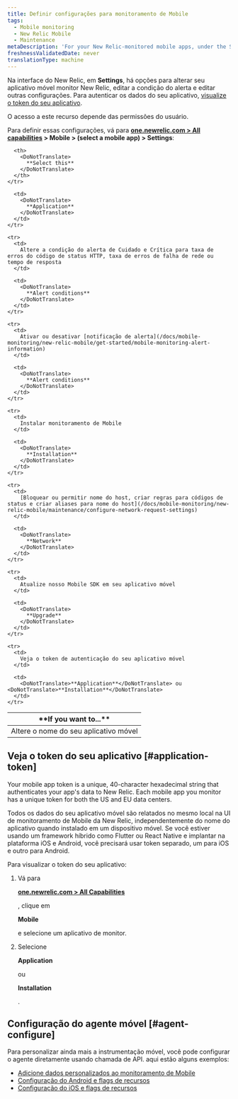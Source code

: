 ```yaml
---
title: Definir configurações para monitoramento de Mobile
tags:
  - Mobile monitoring
  - New Relic Mobile
  - Maintenance
metaDescription: 'For your New Relic-monitored mobile apps, under the Settings tab there are options for editing various settings.'
freshnessValidatedDate: never
translationType: machine
---
```


Na interface <InlinePopover type="mobile"/>do New Relic, em <DoNotTranslate>**Settings**</DoNotTranslate>, há opções para alterar seu aplicativo móvel monitor New Relic, editar a condição do alerta e editar outras configurações. Para autenticar os dados do seu aplicativo, [visualize o token do seu aplicativo](/docs/mobile-monitoring/new-relic-mobile/maintenance/configure-settings-for-mobile-monitoring/#application-token).

<Callout variant="important">
  O acesso a este recurso depende das permissões do usuário.
</Callout>

Para definir essas configurações, vá para <DoNotTranslate>**[one.newrelic.com > All capabilities](https://one.newrelic.com/all-capabilities) > Mobile > (select a mobile app) > Settings**</DoNotTranslate>:

<table>
  <thead>
    <tr>
      <th width={350}>
        <DoNotTranslate>
          **If you want to...**
        </DoNotTranslate>
      </th>

      <th>
        <DoNotTranslate>
          **Select this**
        </DoNotTranslate>
      </th>
    </tr>
  </thead>

  <tbody>
    <tr>
      <td>
        Altere o nome do seu aplicativo móvel
      </td>

      <td>
        <DoNotTranslate>
          **Application**
        </DoNotTranslate>
      </td>
    </tr>

    <tr>
      <td>
        Altere a condição do alerta de Cuidado e Crítica para taxa de erros do código de status HTTP, taxa de erros de falha de rede ou tempo de resposta
      </td>

      <td>
        <DoNotTranslate>
          **Alert conditions**
        </DoNotTranslate>
      </td>
    </tr>

    <tr>
      <td>
        Ativar ou desativar [notificação de alerta](/docs/mobile-monitoring/new-relic-mobile/get-started/mobile-monitoring-alert-information)
      </td>

      <td>
        <DoNotTranslate>
          **Alert conditions**
        </DoNotTranslate>
      </td>
    </tr>

    <tr>
      <td>
        Instalar monitoramento de Mobile
      </td>

      <td>
        <DoNotTranslate>
          **Installation**
        </DoNotTranslate>
      </td>
    </tr>

    <tr>
      <td>
        [Bloquear ou permitir nome do host, criar regras para códigos de status e criar aliases para nome do host](/docs/mobile-monitoring/new-relic-mobile/maintenance/configure-network-request-settings)
      </td>

      <td>
        <DoNotTranslate>
          **Network**
        </DoNotTranslate>
      </td>
    </tr>

    <tr>
      <td>
        Atualize nosso Mobile SDK em seu aplicativo móvel
      </td>

      <td>
        <DoNotTranslate>
          **Upgrade**
        </DoNotTranslate>
      </td>
    </tr>

    <tr>
      <td>
        Veja o token de autenticação do seu aplicativo móvel
      </td>

      <td>
        <DoNotTranslate>**Application**</DoNotTranslate> ou <DoNotTranslate>**Installation**</DoNotTranslate>
      </td>
    </tr>
  </tbody>
</table>

## Veja o token do seu aplicativo [#application-token]

Your mobile app token is a unique, 40-character hexadecimal string that authenticates your app's data to New Relic. Each mobile app you monitor has a unique token for both the US and EU data centers.

Todos os dados do seu aplicativo móvel são relatados no mesmo local na UI de monitoramento de Mobile da New Relic, independentemente do nome do aplicativo quando instalado em um dispositivo móvel. Se você estiver usando um framework híbrido como Flutter ou React Native e implantar na plataforma iOS e Android, você precisará usar token separado, um para iOS e outro para Android.

Para visualizar o token do seu aplicativo:

1. Vá para

   <DoNotTranslate>**[one.newrelic.com > All Capabilities](https://one.newrelic.com/all-capabilities)**</DoNotTranslate>

   , clique em

   <DoNotTranslate>**Mobile**</DoNotTranslate>

   e selecione um aplicativo de monitor.

2. Selecione

   <DoNotTranslate>**Application**</DoNotTranslate>

   ou

   <DoNotTranslate>**Installation**</DoNotTranslate>

   .

## Configuração do agente móvel [#agent-configure]

Para personalizar ainda mais a instrumentação móvel, você pode configurar o agente diretamente usando chamada de API. aqui estão alguns exemplos:

* [Adicione dados personalizados ao monitoramento de Mobile](/docs/mobile-monitoring/new-relic-mobile/maintenance/add-custom-data-new-relic-mobile)
* [Configuração do Android e flags de recursos](/docs/mobile-monitoring/new-relic-mobile-android/install-configure/android-agent-configuration-feature-flags)
* [Configuração do iOS e flags de recursos](/docs/mobile-monitoring/new-relic-mobile-ios/api-guides/ios-agent-configuration-feature-flags)